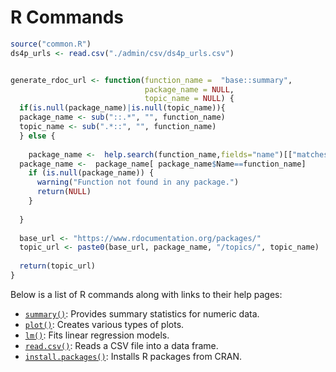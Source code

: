 # R Commands

```r
source("common.R")
ds4p_urls <- read.csv("./admin/csv/ds4p_urls.csv")


generate_rdoc_url <- function(function_name =  "base::summary",
                              package_name = NULL,
                              topic_name = NULL) {
  if(is.null(package_name)|is.null(topic_name)){
  package_name <- sub("::.*", "", function_name)
  topic_name <- sub(".*::", "", function_name)
  } else {
    
    package_name <-  help.search(function_name,fields="name")[["matches"]][,"Name" == function_name]
  package_name <-  package_name[ package_name$Name==function_name]
    if (is.null(package_name)) {
      warning("Function not found in any package.")
      return(NULL)
    }
    
  }
  
  base_url <- "https://www.rdocumentation.org/packages/"
  topic_url <- paste0(base_url, package_name, "/topics/", topic_name)
  
  return(topic_url)
}


```


Below is a list of R commands along with links to their help pages:

- [`summary()`](https://www.rdocumentation.org/packages/base/topics/summary): Provides summary statistics for numeric data.
- [`plot()`](https://www.rdocumentation.org/packages/graphics/topics/plot): Creates various types of plots.
- [`lm()`](https://www.rdocumentation.org/packages/stats/topics/lm): Fits linear regression models.
- [`read.csv()`](https://www.rdocumentation.org/packages/utils/topics/read.table): Reads a CSV file into a data frame.
- [`install.packages()`](https://www.rdocumentation.org/packages/utils/topics/install.packages): Installs R packages from CRAN.
